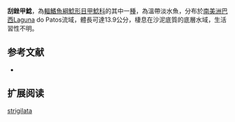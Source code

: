 {{Speciesbox
| name = 刮銼甲鯰
| image =  
| image_width = 250px
| image_caption = 
| status = NE
| status_system = IUCN3.1
| genus = Rineloricaria
| species = strigilata
| authority = [[Hensel|Hensel]], 1868
| synonyms = *''Loricaria strigilata'',Hensel, 1868
}}

'''刮銼甲鯰'''，為[[輻鰭魚綱|輻鰭魚綱]][[鯰形目|鯰形目]][[甲鯰科|甲鯰科]]的其中一[[種|種]]，為溫帶淡水魚，分布於[[南美洲|南美洲]][[巴西|巴西]]Laguna do Patos流域，體長可達13.9公分，棲息在沙泥底質的底層水域，生活習性不明。
==参考文献==
*{{FishBase_species|genus=Rineloricaria|species=strigilata|year=2014|month=12}}

== 扩展阅读 ==
{{refbegin}}
{{wikispecies-inline|Rineloricaria strigilata|刮銼甲鯰}}
{{refend}}
{{Taxonbar|from=Q6430869}}

[[Category:銼甲鯰屬|strigilata]]
